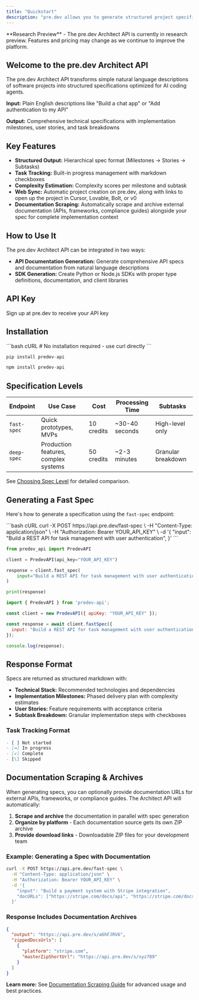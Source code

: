 ```yaml
---
title: "Quickstart"
description: "pre.dev allows you to generate structured project specifications for AI coding agents"
---
```


<Note>
  **Research Preview** - The pre.dev Architect API is currently in research preview. Features and pricing may change as we continue to improve the platform.
</Note>

## Welcome to the pre.dev Architect API

The pre.dev Architect API transforms simple natural language descriptions of software projects into structured specifications optimized for AI coding agents. 

**Input:** Plain English descriptions like "Build a chat app" or "Add authentication to my API"

**Output:** Comprehensive technical specifications with implementation milestones, user stories, and task breakdowns


## Key Features

- **Structured Output:** Hierarchical spec format (Milestones → Stories → Subtasks)
- **Task Tracking:** Built-in progress management with markdown checkboxes
- **Complexity Estimation:** Complexity scores per milestone and subtask
- **Web Sync:** Automatic project creation on pre.dev, along with links to open up the project in Cursor, Lovable, Bolt, or v0
- **Documentation Scraping:** Automatically scrape and archive external documentation (APIs, frameworks, compliance guides) alongside your spec for complete implementation context

## How to Use It

The pre.dev Architect API can be integrated in two ways:

- **API Documentation Generation:** Generate comprehensive API specs and documentation from natural language descriptions
- **SDK Generation:** Create Python or Node.js SDKs with proper type definitions, documentation, and client libraries


## API Key

<Card title="Get API Key" icon="key" href="https://pre.dev/projects/playground">
  Sign up at pre.dev to receive your API key
</Card>

## Installation

<CodeGroup>
```bash cURL
# No installation required - use curl directly
```

```python Python
pip install predev-api
```

```javascript Node
npm install predev-api
```
</CodeGroup>

## Specification Levels

| Endpoint | Use Case | Cost | Processing Time | Subtasks |
|----------|----------|------|----------------|----------|
| `fast-spec` | Quick prototypes, MVPs | 10 credits | ~30-40 seconds | High-level only |
| `deep-spec` | Production features, complex systems | 50 credits | ~2-3 minutes | Granular breakdown |

See [Choosing Spec Level](/guides/choosing-spec-level) for detailed comparison.

## Generating a Fast Spec

Here's how to generate a specification using the `fast-spec` endpoint:

<CodeGroup>
```bash cURL
curl -X POST https://api.pre.dev/fast-spec \
  -H "Content-Type: application/json" \
  -H "Authorization: Bearer YOUR_API_KEY" \
  -d '{
    "input": "Build a REST API for task management with user authentication",
  }'
```

```python Python
from predev_api import PredevAPI

client = PredevAPI(api_key="YOUR_API_KEY")

response = client.fast_spec(
    input="Build a REST API for task management with user authentication",
)

print(response)
```

```javascript Node
import { PredevAPI } from 'predev-api';

const client = new PredevAPI({ apiKey: "YOUR_API_KEY" });

const response = await client.fastSpec({
  input: "Build a REST API for task management with user authentication",
});

console.log(response);
```
</CodeGroup>

## Response Format

Specs are returned as structured markdown with:

- **Technical Stack:** Recommended technologies and dependencies
- **Implementation Milestones:** Phased delivery plan with complexity estimates
- **User Stories:** Feature requirements with acceptance criteria
- **Subtask Breakdown:** Granular implementation steps with checkboxes

### Task Tracking Format

```markdown
- [ ] Not started
- [→] In progress
- [✓] Complete
- [\] Skipped
```

## Documentation Scraping & Archives

When generating specs, you can optionally provide documentation URLs for external APIs, frameworks, or compliance guides. The Architect API will automatically:

1. **Scrape and archive** the documentation in parallel with spec generation
2. **Organize by platform** - Each documentation source gets its own ZIP archive
3. **Provide download links** - Downloadable ZIP files for your development team

### Example: Generating a Spec with Documentation

```bash
curl -X POST https://api.pre.dev/fast-spec \
  -H "Content-Type: application/json" \
  -H "Authorization: Bearer YOUR_API_KEY" \
  -d '{
    "input": "Build a payment system with Stripe integration",
    "docURLs": ["https://stripe.com/docs/api", "https://stripe.com/docs/payments"],
  }'
```

### Response Includes Documentation Archives

```json
{
  "output": "https://api.pre.dev/s/a6hFJRV6",
  "zippedDocsUrls": [
    {
      "platform": "stripe.com",
      "masterZipShortUrl": "https://api.pre.dev/s/xyz789"
    }
  ]
}
```

**Learn more:** See [Documentation Scraping Guide](/guides/documentation-scraping) for advanced usage and best practices.
